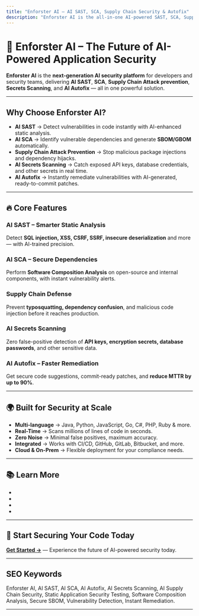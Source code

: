 ```yaml
---
title: "Enforster AI – AI SAST, SCA, Supply Chain Security & Autofix"
description: "Enforster AI is the all-in-one AI-powered SAST, SCA, Supply Chain Attack prevention, AI Secrets Scanning, and AI Autofix platform for modern DevSecOps teams."
---
```


# 🚀 Enforster AI – The Future of AI-Powered Application Security

**Enforster AI** is the **next-generation AI security platform** for developers and security teams, delivering **AI SAST**, **SCA**, **Supply Chain Attack prevention**, **Secrets Scanning**, and **AI Autofix** — all in one powerful solution.

---

## Why Choose Enforster AI?

- **AI SAST** → Detect vulnerabilities in code instantly with AI-enhanced static analysis.
- **AI SCA** → Identify vulnerable dependencies and generate **SBOM/GBOM** automatically.
- **Supply Chain Attack Prevention** → Stop malicious package injections and dependency hijacks.
- **AI Secrets Scanning** → Catch exposed API keys, database credentials, and other secrets in real time.
- **AI Autofix** → Instantly remediate vulnerabilities with AI-generated, ready-to-commit patches.

---

## 🔥 Core Features

### AI SAST – Smarter Static Analysis
Detect **SQL injection, XSS, CSRF, SSRF, insecure deserialization** and more — with AI-trained precision.

### AI SCA – Secure Dependencies
Perform **Software Composition Analysis** on open-source and internal components, with instant vulnerability alerts.

### Supply Chain Defense
Prevent **typosquatting, dependency confusion**, and malicious code injection before it reaches production.

### AI Secrets Scanning
Zero false-positive detection of **API keys, encryption secrets, database passwords**, and other sensitive data.

### AI Autofix – Faster Remediation
Get secure code suggestions, commit-ready patches, and **reduce MTTR by up to 90%**.

---

## 🌍 Built for Security at Scale

- **Multi-language** → Java, Python, JavaScript, Go, C#, PHP, Ruby & more.  
- **Real-Time** → Scans millions of lines of code in seconds.  
- **Zero Noise** → Minimal false positives, maximum accuracy.  
- **Integrated** → Works with CI/CD, GitHub, GitLab, Bitbucket, and more.  
- **Cloud & On-Prem** → Flexible deployment for your compliance needs.

---

## 📚 Learn More

- <ContentRef href="/guides/what-is-ai-sast" />  
- <ContentRef href="/guides/supply-chain-attacks" />  
- <ContentRef href="/guides/secrets-scanning" />  
- <ContentRef href="/guides/ai-autofix" />  

---

## 🚀 Start Securing Your Code Today

[**Get Started →**](/getting-started) — Experience the future of AI-powered security today.

---

## SEO Keywords

Enforster AI, AI SAST, AI SCA, AI Autofix, AI Secrets Scanning, AI Supply Chain Security, Static Application Security Testing, Software Composition Analysis, Secure SBOM, Vulnerability Detection, Instant Remediation.

---